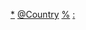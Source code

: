 {{Categories by country|nocat}}

[[Category:各国文化组织|*]]
[[Category:亚洲文化组织|@Country]]
[[Category:亚洲各国组织|%]]
[[Category:亚洲各国文化|:]]